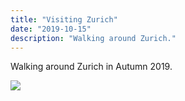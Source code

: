 ```yaml
---
title: "Visiting Zurich"
date: "2019-10-15"
description: "Walking around Zurich."
---
```


Walking around Zurich in Autumn 2019.

<Img
  src="/images/posts/zurich.jpg"
  width={2154}
  height={1632}
  caption="Zurich - October 2019"
/>

